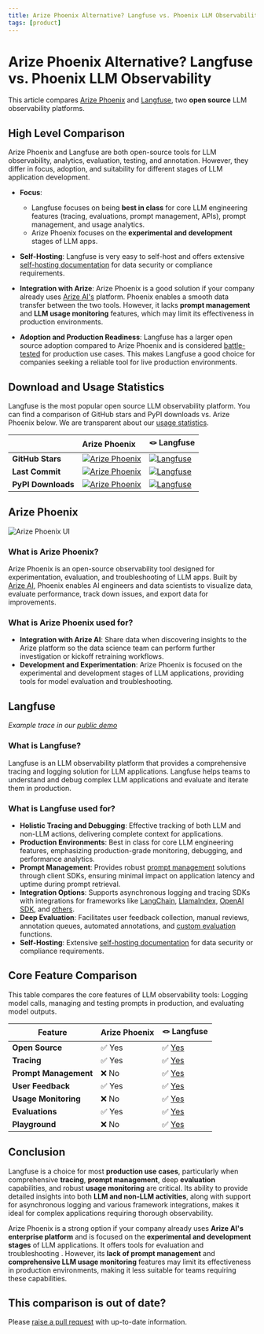 ```yaml
---
title: Arize Phoenix Alternative? Langfuse vs. Phoenix LLM Observability
tags: [product]
---
```


# Arize Phoenix Alternative? Langfuse vs. Phoenix LLM Observability

This article compares [Arize Phoenix](https://docs.arize.com/phoenix) and [Langfuse](/), two **open source** LLM observability platforms.

## High Level Comparison

Arize Phoenix and Langfuse are both open-source tools for LLM observability, analytics, evaluation, testing, and annotation. However, they differ in focus, adoption, and suitability for different stages of LLM application development.

- **Focus**: 
  - Langfuse focuses on being **best in class** for core LLM engineering features (tracing, evaluations, prompt management, APIs), prompt management, and usage analytics.
  - Arize Phoenix focuses on the **experimental and development** stages of LLM apps.

- **Self-Hosting**: Langfuse is very easy to self-host and offers extensive [self-hosting documentation](/docs/deployment/feature-overview) for data security or compliance requirements.

- **Integration with Arize**: Arize Phoenix is a good solution if your company already uses [Arize AI's](https://arize.com) platform. Phoenix enables a smooth data transfer between the two tools. However, it lacks **prompt management** and **LLM usage monitoring** features, which may limit its effectiveness in production environments.

- **Adoption and Production Readiness**: Langfuse has a larger open source adoption compared to Arize Phoenix and is considered [battle-tested](https://www.thoughtworks.com/en-de/radar/platforms/langfuse) for production use cases. This makes Langfuse a good choice for companies seeking a reliable tool for live production environments.

## Download and Usage Statistics

Langfuse is the most popular open source LLM observability platform. You can find a comparison of GitHub stars and PyPI downloads vs. Arize Phoenix below. We are transparent about our [usage statistics](/about).

| | Arize Phoenix | 🪢 Langfuse |
| :--- | :--- | :--- |
| **GitHub Stars**   | [![Arize Phoenix](https://img.shields.io/github/stars/Arize-ai/phoenix?style=flat-square&logo=github&labelColor=%230D1117&color=%23161B22)](https://github.com/Arize-ai/phoenix)  | [![Langfuse](https://img.shields.io/github/stars/langfuse/langfuse?style=flat-square&logo=github&labelColor=%230D1117&color=%23161B22)](https://github.com/langfuse/langfuse) |
| **Last Commit** | [![Arize Phoenix](https://img.shields.io/github/last-commit/Arize-ai/phoenix?style=flat-square&logo=github&labelColor=%230D1117&color=%23161B22)](https://github.com/Arize-ai/phoenix)  | [![Langfuse](https://img.shields.io/github/last-commit/langfuse/langfuse?style=flat-square&logo=github&labelColor=%230D1117&color=%23161B22)](https://github.com/langfuse/langfuse)                                                             |
| **PyPI Downloads** | [![Arize Phoenix](https://img.shields.io/pypi/dw/arize-phoenix?style=flat-square&logo=pypi&labelColor=%230D1117&color=%23161B22)](https://pypi.org/project/arize-phoenix) | [![Langfuse](https://img.shields.io/pypi/dw/langfuse?style=flat-square&logo=pypi&labelColor=%230D1117&color=%23161B22)](https://pypi.org/project/langfuse)|

## Arize Phoenix

![Arize Phoenix UI](/images/blog/faq/phoenix-arize/phoenix-arize-screen.png)

### What is Arize Phoenix?

Arize Phoenix is an open-source observability tool designed for experimentation, evaluation, and troubleshooting of LLM apps. Built by [Arize AI](https://arize.com), Phoenix enables AI engineers and data scientists to visualize data, evaluate performance, track down issues, and export data for improvements.

### What is Arize Phoenix used for?

- **Integration with Arize AI**: Share data when discovering insights to the Arize platform so the data science team can perform further investigation or kickoff retraining workflows.
- **Development and Experimentation**: Arize Phoenix is focused on the experimental and development stages of LLM applications, providing tools for model evaluation and troubleshooting.

## Langfuse

<CloudflareVideo
  videoId="be2a8276c589a0de39ab846d505cf731"
  aspectRatio={1.516}
  gifStyle
  className="block dark:hidden"
/>
<CloudflareVideo
  videoId="835959b1fbe097cd396e7b20cd5cf91e"
  aspectRatio={1.516}
  gifStyle
  className="hidden dark:block"
/>
_Example trace in our [public demo](/docs/demo)_

### What is Langfuse?

Langfuse is an LLM observability platform that provides a comprehensive tracing and logging solution for LLM applications. Langfuse helps teams to understand and debug complex LLM applications and evaluate and iterate them in production.

### What is Langfuse used for?

- **Holistic Tracing and Debugging**: Effective tracking of both LLM and non-LLM actions, delivering complete context for applications.
- **Production Environments**: Best in class for core LLM engineering features, emphasizing production-grade monitoring, debugging, and performance analytics.
- **Prompt Management**: Provides robust [prompt management](/docs/prompt-management) solutions through client SDKs, ensuring minimal impact on application latency and uptime during prompt retrieval.
- **Integration Options**: Supports asynchronous logging and tracing SDKs with integrations for frameworks like [LangChain](/docs/integrations/langchain/tracing), [LlamaIndex](/docs/integrations/llama-index/get-started), [OpenAI SDK](/docs/integrations/openai/python/get-started), and [others](/docs/integrations/overview).
- **Deep Evaluation**: Facilitates user feedback collection, manual reviews, annotation queues, automated annotations, and [custom evaluation](/docs/scores/overview) functions.
- **Self-Hosting**: Extensive [self-hosting documentation](/docs/deployment/feature-overview) for data security or compliance requirements.


## Core Feature Comparison

This table compares the core features of LLM observability tools: Logging model calls, managing and testing prompts in production, and evaluating model outputs.


| **Feature**           | **Arize Phoenix** | **🪢 Langfuse** |
|-----------------------|-------------------|--------------|
| **Open Source**       | ✅ Yes            | ✅ [Yes](https://github.com/langfuse/langfuse)       |
| **Tracing**           | ✅ Yes        | ✅ [Yes](/docs/tracing)       |
| **Prompt Management** | ❌ No             | ✅ [Yes](/docs/prompts/get-started)       |
| **User Feedback**     | ✅ Yes             | ✅ [Yes](/docs/scores/user-feedback)       |
| **Usage Monitoring**  | ❌ No             | ✅ [Yes](/docs/analytics/overview)       |
| **Evaluations**       | ✅ Yes            | ✅ [Yes](/docs/scores/overview)       |
| **Playground**        | ❌ No              | ✅ [Yes](/docs/playground)       |


## Conclusion

Langfuse is a  choice for most **production use cases**, particularly when comprehensive **tracing**, **prompt management**, deep **evaluation** capabilities, and robust **usage monitoring** are critical. Its ability to provide detailed insights into both **LLM and non-LLM activities**, along with support for asynchronous logging and various framework integrations, makes it ideal for complex applications requiring thorough observability.

Arize Phoenix is a strong option if your company already uses **Arize AI's enterprise platform** and is focused on the **experimental and development stages** of LLM applications. It offers tools for evaluation and troubleshooting . However, its **lack of prompt management** and **comprehensive LLM usage monitoring** features may limit its effectiveness in production environments, making it less suitable for teams requiring these capabilities.

## This comparison is out of date?

Please [raise a pull request](https://github.com/langfuse/langfuse-docs/tree/main/pages/faq/all) with up-to-date information.
